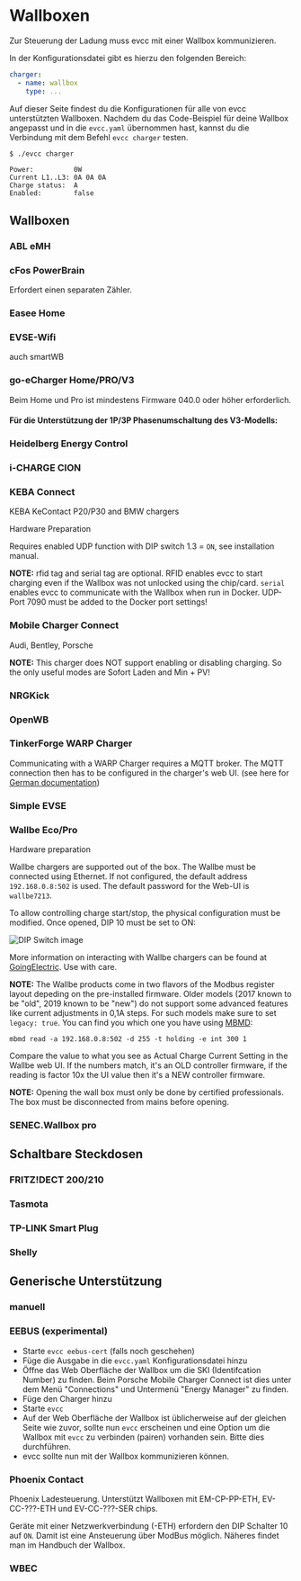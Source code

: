 
# Wallboxen

Zur Steuerung der Ladung muss evcc mit einer Wallbox kommunizieren.

In der Konfigurationsdatei gibt es hierzu den folgenden Bereich:

```yaml
charger:
  - name: wallbox
    type: ...
```

Auf dieser Seite findest du die Konfigurationen für alle von evcc unterstützten Wallboxen.
Nachdem du das Code-Beispiel für deine Wallbox angepasst und in die `evcc.yaml` übernommen hast, kannst du die Verbindung mit dem Befehl `evcc charger` testen.

```
$ ./evcc charger

Power:          0W
Current L1..L3: 0A 0A 0A
Charge status:  A
Enabled:        false
```

## Wallboxen

### ABL eMH

<Config part="chargers" file="abl" />

<SponsorshipRequired />

### cFos PowerBrain

Erfordert einen separaten Zähler.

<SponsorshipRequired />

### Easee Home

<Config part="chargers" file="easee" />

<SponsorshipRequired />

### EVSE-Wifi

auch smartWB 

<Config part="chargers" file="evsewifi" />

### go-eCharger Home/PRO/V3

Beim Home und Pro ist mindestens Firmware 040.0 oder höher erforderlich.

<Tabs>
  <TabItem value="local" label="Local API" default>
    <Config part="chargers" file="go-e" />
  </TabItem>
  <TabItem value="cloud" label="Cloud API">
    <Config part="chargers" file="go-e-cloud" />
  </TabItem>
</Tabs>

#### Für die Unterstützung der 1P/3P Phasenumschaltung des V3-Modells:

<SponsorshipRequired />

### Heidelberg Energy Control

<Config part="chargers" file="heidelberg" />

### i-CHARGE CION

<Config part="chargers" file="i-charge-cion" />

### KEBA Connect

KEBA KeContact P20/P30 and BMW chargers

Hardware Preparation

Requires enabled UDP function with DIP switch 1.3 = `ON`, see installation manual.

__NOTE:__ rfid tag and serial tag are optional.
RFID enables evcc to start charging even if the Wallbox was not unlocked using the chip/card.
`serial` enables evcc to communicate with the Wallbox when run in Docker. UDP-Port 7090 must be added to the Docker port settings!

<Config part="chargers" file="keba" />

### Mobile Charger Connect

Audi, Bentley, Porsche

__NOTE:__ This charger does NOT support enabling or disabling charging. So the only useful modes are Sofort Laden and Min + PV!

<Config part="chargers" file="mcc" />

### NRGKick

<Tabs>
  <TabItem value="connect" label="HTTP" default>
    <Config part="chargers" file="nrgkick-connect" />
  </TabItem>
  <TabItem value="bluetooth" label="Bluetooth">
    <Config part="chargers" file="nrgkick-bluetooth" />
  </TabItem>
</Tabs>

### OpenWB

<Config part="chargers" file="openwb" />

### TinkerForge WARP Charger

Communicating with a WARP Charger requires a MQTT broker. The MQTT connection then has to be configured in the charger's web UI. (see here for [German documentation](https://www.warp-charger.com/api.html#mqtt))

<Config part="chargers" file="warp" />

### Simple EVSE

<Config part="chargers" file="simpleevse" />

### Wallbe Eco/Pro

Hardware preparation

Wallbe chargers are supported out of the box. The Wallbe must be connected using Ethernet. If not configured, the default address `192.168.0.8:502` is used. The default password for the Web-UI is `wallbe7213`.

To allow controlling charge start/stop, the physical configuration must be modified. Once opened, DIP 10 must be set to ON:

  ![DIP Switch image](wallbe_eco_dip10.jpeg)

More information on interacting with Wallbe chargers can be found at [GoingElectric](https://www.goingelectric.de/forum/viewtopic.php?p=1212583). Use with care.

__NOTE:__ The Wallbe products come in two flavors of the Modbus register layout depeding on the pre-installed firmware. Older models (2017 known to be "old", 2019 known to be "new") do not support some advanced features like current adjustments in 0,1A steps. For such models make sure to set `legacy: true`. You can find you which one you have using [MBMD](https://github.com/evcc-io/evcc/wiki/5):

```
mbmd read -a 192.168.0.8:502 -d 255 -t holding -e int 300 1
```

Compare the value to what you see as Actual Charge Current Setting in the Wallbe web UI. If the numbers match, it's an OLD controller firmware, if the reading is factor 10x the UI value then it's a NEW controller firmware.

__NOTE:__ Opening the wall box must only be done by certified professionals. The box must be disconnected from mains before opening.

<Config part="chargers" file="wallbe" />

### SENEC.Wallbox pro

<Config part="chargers" file="abl" />

<SponsorshipRequired />

## Schaltbare Steckdosen

### FRITZ!DECT 200/210

<Config part="chargers" file="fritzdect" />

### Tasmota

<Config part="chargers" file="tasmota" />

### TP-LINK Smart Plug

<Config part="chargers" file="tplink" />

### Shelly

<Config part="chargers" file="shelly" />

## Generische Unterstützung

### manuell

<Config part="chargers" file="custom" />

### EEBUS (experimental)

- Starte `evcc eebus-cert` (falls noch geschehen)
- Füge die Ausgabe in die `evcc.yaml` Konfigurationsdatei hinzu
- Öffne das Web Oberfläche der Wallbox um die SKI (Identifcation Number) zu finden. Beim Porsche Mobile Charger Connect ist dies unter dem Menü "Connections" und Untermenü "Energy Manager" zu finden.
- Füge den Charger hinzu
  <Config part="chargers" file="eebus" />
- Starte `evcc`
- Auf der Web Oberfläche der Wallbox ist üblicherweise auf der gleichen Seite wie zuvor, sollte nun `evcc` erscheinen und eine Option um die Wallbox mit `evcc` zu verbinden (pairen) vorhanden sein. Bitte dies durchführen.
- evcc sollte nun mit der Wallbox kommunizieren können.

### Phoenix Contact

Phoenix Ladesteuerung. Unterstützt Wallboxen mit EM-CP-PP-ETH, EV-CC-???-ETH und EV-CC-???-SER chips.

Geräte mit einer Netzwerkverbindung (-ETH) erfordern den DIP Schalter 10 auf `ON`. Damit ist eine Ansteuerung über ModBus möglich. Näheres findet man im Handbuch der Wallbox.

<Tabs>
  <TabItem value="em-eth" label="EM-ETH (Modbus TCP)" default>
    <Config part="chargers" file="phoenix-em-eth" />
  </TabItem>
  <TabItem value="ev-eth" label="EV-ETH (Modbus TCP)">
    <Config part="chargers" file="phoenix-ev-eth" />
  </TabItem>
  <TabItem value="em-ser" label="EV-SER (Modbus RTU)">
    <Config part="chargers" file="phoenix-ev-ser" />
  </TabItem>
</Tabs>

### WBEC

<Config part="chargers" file="wbec" />
